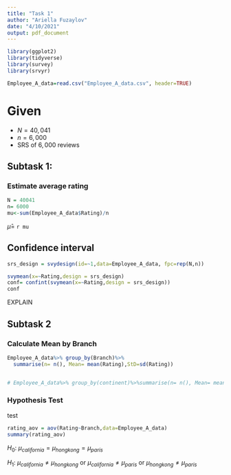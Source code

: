 ```yaml
---
title: "Task 1"
author: "Ariella Fuzaylov"
date: "4/10/2021"
output: pdf_document
---
```


```r
library(ggplot2)
library(tidyverse)
library(survey)
library(srvyr)
```



```r
Employee_A_data=read.csv("Employee_A_data.csv", header=TRUE)
```

# Given

- $N = 40,041$
- $n = 6,000$
- SRS of $6,000$ reviews

## Subtask 1:

### Estimate average rating
```r
N = 40041
n= 6000
mu<-sum(Employee_A_data$Rating)/n

```
$\hat{\mu}=$ `r mu`

## Confidence interval
```r
srs_design = svydesign(id=~1,data=Employee_A_data, fpc=rep(N,n))

svymean(x=~Rating,design = srs_design)
conf= confint(svymean(x=~Rating,design = srs_design))
conf
```

EXPLAIN

## Subtask 2

### Calculate Mean by Branch

```r
Employee_A_data%>% group_by(Branch)%>%
  summarise(n= n(), Mean= mean(Rating),StD=sd(Rating))


# Employee_A_data%>% group_by(continent)%>%summarise(n= n(), Mean= mean(Rating),StD=sd(Rating))

```

### Hypothesis Test
 test

```r
rating_aov = aov(Rating~Branch,data=Employee_A_data)
summary(rating_aov)


```

$H_0 :$ ${\mu}_{california}={\mu}_{hongkong}={\mu}_{paris}$

$H_1 :$ ${\mu}_{california}\neq{\mu}_{hongkong}$ or ${\mu}_{california}\neq{\mu}_{paris}$ or ${\mu}_{hongkong}\neq{\mu}_{paris}$
